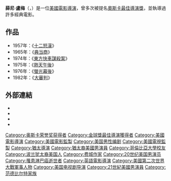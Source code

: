 {{Multiple issues|
{{unreferenced|time=2018-07-25T09:38:02+00:00}}
{{Expand language|1=en|time=2021-10-16T03:34:51+00:00}}
}}
{{noteTA
|T=zh-hans:悉尼·卢梅特;zh-hk:薛尼·盧密;zh-tw:薛尼·盧梅;
|1=zh-hans:悉尼;zh-hk:薛尼;zh-tw:薛尼;
|2=zh-hans:卢梅特;zh-hk:盧密;zh-tw:盧梅;}}
{{Infobox entertainer
| type = 導演
| image = SidneyLumet07TIFF.jpg
| imagesize = 150px
| caption =
| birthdate = {{birth date|1924|6|25}}
| deathdate = {{Death date and age|2011|4|9|1924|6|25|df=yes}}
| deathplace = [[美國|美國]][[紐約州|紐約州]][[紐約|紐約]][[曼哈頓|曼哈頓]]
| location = [[美國|美國]][[賓夕法尼亞州|賓夕法尼亞州]][[費城|費城]] 
| yearsactive = 1939年 - 2011年4月9日11点01分
| spouse={{marriage|Rita Gam|1949|1954}}<br>{{marriage|[[格洛丽亚·范德比尔特|格洛丽亚·范德比尔特]]|1956|1963}}<br>{{marriage|Gail Jones|1963|1978}}<br>{{marriage|Mary Gimbel|1980|2011}}
| academyawards = '''[[奥斯卡荣誉奖|奥斯卡荣誉奖]]'''<br />2005年 終身成就獎 
| goldenglobeawards = '''[[金球獎最佳導演獎|最佳導演]]'''<br />1976年 《[[廣播電視網|廣播電視網]]》
| awards = '''[[柏林影展|柏林影展]][[金熊獎|金熊獎]]'''<br />1957年 《[[十二怒漢|十二怒漢]]》
}}

'''薛尼·盧梅'''（{{lang-en|Sidney Lumet}}，{{bd|1924年|6月25日|2011年|4月9日|catIdx=Lumet, Sidney}}）是一位[[美國|美國]][[電影|電影]][[導演|導演]]，曾多次被提名[[奧斯卡最佳導演獎|奧斯卡最佳導演獎]]，並執導過許多經典電影。

== 作品 ==
* 1957年：《[[十二怒漢_(電影)|十二怒漢]]》
* 1965年：《[[典当商_(电影)|典当商]]》
* 1974年：《[[东方快车谋杀案_(1974年电影)|東方快車謀殺案]]》
* 1975年：《[[熱天午後|熱天午後]]》
* 1976年：《[[螢光幕後|螢光幕後]]》
* 1982年：《[[大審判|大審判]]》

== 外部連結 ==
{{Commons category|Sidney Lumet}}
*{{IMDb name|0001486}}
*{{IBDB name}}
*{{douban people}}
*{{iobdb|5015}}
{{奧斯卡榮譽獎}}
{{金球奖最佳导演}}
{{纽约影评人协会奖最佳导演}}
{{國家評論協會最佳導演}}
{{洛杉磯影評人協會獎最佳導演}}
{{Authority control}}
{{DEFAULTSORT:Lumet, Sidney}}
[[Category:奥斯卡荣誉奖获得者|Category:奥斯卡荣誉奖获得者]]
[[Category:金球獎最佳導演獲得者|Category:金球獎最佳導演獲得者]]
[[Category:美國電影導演|Category:美國電影導演]]
[[Category:美國電影監製|Category:美國電影監製]]
[[Category:美国男性编剧|Category:美国男性编剧]]
[[Category:美國電視監製|Category:美國電視監製]]
[[Category:猶太導演|Category:猶太導演]]
[[Category:猶太裔美國男演員|Category:猶太裔美國男演員]]
[[Category:哥倫比亞大學校友|Category:哥倫比亞大學校友]]
[[Category:波兰犹太裔美国人|Category:波兰犹太裔美国人]]
[[Category:费城作家|Category:费城作家]]
[[Category:20世纪美国男演员|Category:20世纪美国男演员]]
[[Category:罹患淋巴癌逝世者|Category:罹患淋巴癌逝世者]]
[[Category:英語電影導演|Category:英語電影導演]]
[[Category:美國第二次世界大戰軍事人物|Category:美國第二次世界大戰軍事人物]]
[[Category:美国电视剧导演|Category:美国电视剧导演]]
[[Category:21世紀美國男演員|Category:21世紀美國男演員]]
[[Category:范德比尔特家族|Category:范德比尔特家族]]